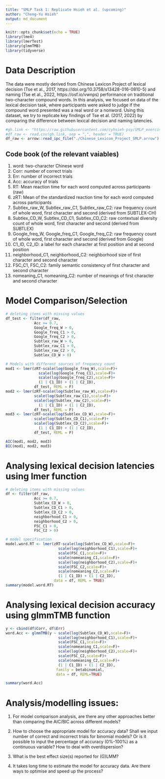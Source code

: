 ```yaml
---
title: "SMLP Task 1: Replicate Hsieh et al. (upcoming)"
author: "Cheng-Yu Hsieh" 
output: md_document
---
```


```r
knitr::opts_chunk$set(echo = TRUE)
library(lme4)
library(lmerTest)
library(glmmTMB)
library(tidyverse)
```

# Data Description

The data were mostly derived from Chinese Lexicon Project of lexical decision (Tse et al., 2017, https://doi.org/10.3758/s13428-016-0810-5) and naming (Tse et al., 2022, https://osf.io/vwnps) performance on traditional two-character compound words. In this analysis, we focused on data of the lexical decision task, where participants were asked to judge if the compound word presented was a real word or a nonword. Using this dataset, we try to replicate key findings of Tse et al. (2017, 2022) by comparing the difference between lexical decision and naming latencies. 

```r

#gh.link <- "https://raw.githubusercontent.com/cyhsieh-psy/SMLP_exercise/main/Chinese_Lexicon_Project_SMLP.csv"
#df_raw <- read.csv(gh.link, sep = ",", header = TRUE)
df_raw <- arrow::read_ipc_file("./Chinese_Lexicon_Project_SMLP.arrow")
```

## Code book (of the relevant vaiables)

1. word: two-character Chinese word
2. Corr: number of correct trials
3. Err: number of incorrect trials
4. Acc: accuracy of trials
5. RT: Mean reaction time for each word computed across participants (raw)
6. zRT: Mean of the standardized reaction time for each word computed across participants
7. Subtlex_raw_W, Subtlex_raw_C1, Subtlex_raw_C2: raw frequency count of whole word, first character and second (derived from SUBTLEX-CH)
8. Subtlex_CD_W, Subtlex_CD_C1, Subtlex_CD_C2: raw contextual diversity count of whole word, first character and second (derived from SUBTLEX)
9. Google_freq_W, Google_freq_C1, Google_freq_C2: raw frequency count of whole word, first character and second (derived from Google)
10. C1_ID, C2_ID: a label for each character at first position and at second position
11. neighborhood_C1, neighborhood_C2: neighborhood size of first character and second character
12. FSC_C1, FSC_C2: family semantic consistency of first character and second character
13. nomeaning_C1, nomeaning_C2: number of meanings of first character and second character 

# Model Comparison/Selection

```r

# deleting items with missing values
df_test <- filter(df_raw,
             Acc >= 0.7,
             Google_freq_W > 0,
             Google_freq_C1 > 0,
             Google_freq_C2 > 0,
             Subtlex_raw_W > 0, 
             Subtlex_raw_C1 > 0,
             Subtlex_raw_C2 > 0,
             Subtlex_CD_W > 0)

# Models with different sources of frequency count
mod1 <- lmer(zRT~scale(log(Google_freq_W),scale=F)+
               scale(log(Google_freq_C1),scale=F)+
               scale(log(Google_freq_C2),scale=F)+
               (1 | C1_ID) + (1 | C2_ID), 
             df_test, REML = F)
mod2 <- lmer(zRT~scale(log(Subtlex_raw_W),scale=F)+
             scale(log(Subtlex_raw_C1),scale=F)+
             scale(log(Subtlex_raw_C2),scale=F)+
               (1 | C1_ID) + (1 | C2_ID), 
             df_test, REML = F)
mod3 <- lmer(zRT~scale(log(Subtlex_CD_W),scale=F)+
             scale(log(Subtlex_CD_C1),scale=F)+
             scale(log(Subtlex_CD_C2),scale=F)+
               (1 | C1_ID) + (1 | C2_ID), 
             df_test, REML = F)

AIC(mod1, mod2, mod3)
BIC(mod1, mod2, mod3)

```

# Analysing lexical decision latencies using lmer function

```r
# deleting items with missing values
df <- filter(df_raw,
             Acc >= 0.7,
             Subtlex_CD_W > 0,
             Subtlex_CD_C1 > 0,
             Subtlex_CD_C2 > 0,
             neighborhood_C1 > 0,
             neighborhood_C2 > 0,
             FSC_C1 > 0,
             FSC_C2 > 0)

# model specification
model.word.RT <- lmer(zRT~scale(log(Subtlex_CD_W),scale=F)+
                        scale(log(neighborhood_C1),scale=F)+
                        scale(FSC_C1,scale=F)+
                        scale(nomeaning_C1,scale=F)+
                        scale(log(neighborhood_C2),scale=F)+
                        scale(FSC_C2,scale=F)+
                        scale(nomeaning_C2,scale=F)+
                        (1 | C1_ID) + (1 | C2_ID),
                      data = df, REML = TRUE)
summary(model.word.RT)


```

# Analysing lexical decision accuracy using glmmTMB function
```r
y <- cbind(df$Corr, df$Err)
word.Acc <- glmmTMB(y ~ scale(log(Subtlex_CD_W),scale=F)+
                        scale(log(neighborhood_C1),scale=F)+
                        scale(FSC_C1,scale=F)+
                        scale(nomeaning_C1,scale=F)+
                        scale(log(neighborhood_C2),scale=F)+
                        scale(FSC_C2,scale=F)+
                        scale(nomeaning_C2,scale=F)+
                        (1 | C1_ID) + (1 | C2_ID),
                       family = betabinomial,
                       data = df, REML=TRUE)

summary(word.Acc)

```


# Analysis/modelling issues:
1. For model comparison analysis, are there any other approaches better than comparing the AIC/BIC across different models? 

2. How to choose the appropriate model for accuracy data? Shall we input number of correct and incorrect trials for binomial models? Or is it possible to input the percentage of accuracy (0%-100%) as a continuous variable? How to deal with overdispersion?

3. What is the best effect size(s) reported for (G)LMM?

4. It takes long time to estimate the model for accuracy data. Are there ways to optimise and speed up the process?


